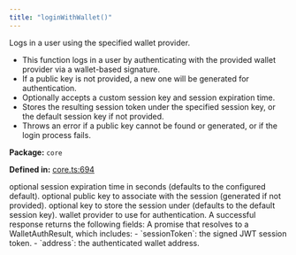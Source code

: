 ```yaml
---
title: "loginWithWallet()"
---
```



<H3Bordered text="Overview" />

Logs in a user using the specified wallet provider.

<ul>
  <li>This function logs in a user by authenticating with the provided wallet provider via a wallet-based signature.</li>
  <li>If a public key is not provided, a new one will be generated for authentication.</li>
  <li>Optionally accepts a custom session key and session expiration time.</li>
  <li>Stores the resulting session token under the specified session key, or the default session key if not provided.</li>
  <li>Throws an error if a public key cannot be found or generated, or if the login process fails.</li>
</ul>

<p><strong>Package:</strong> <code>core</code></p>

<p><strong>Defined in:</strong> <a href="https://github.com/tkhq/sdk/blob/main/packages/core/src/__clients__/core.ts#L694">core.ts:694</a></p>

<H3Bordered text="Parameters" />

<ParamField body="params" type='object' required={true} path="params" >
  <Expandable title="params details">
    <NestedParam parentKey="params" childKey="expirationSeconds" type='string' required={false}>
optional session expiration time in seconds (defaults to the configured default).
</NestedParam>
    <NestedParam parentKey="params" childKey="publicKey" type='string' required={false}>
optional public key to associate with the session (generated if not provided).
</NestedParam>
    <NestedParam parentKey="params" childKey="sessionKey" type='string' required={false}>
optional key to store the session under (defaults to the default session key).
</NestedParam>
    <NestedParam parentKey="params" childKey="walletProvider" type='WalletProvider' required={true}>
wallet provider to use for authentication.
</NestedParam>
  </Expandable>
</ParamField>

<H3Bordered text="Response" />
A successful response returns the following fields:

<ResponseField name="returns" type="WalletAuthResult" required={true} >
  A promise that resolves to a WalletAuthResult, which includes:
         - `sessionToken`: the signed JWT session token.
         - `address`: the authenticated wallet address.
</ResponseField>
